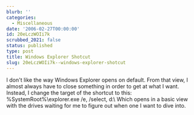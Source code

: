 ```yaml
---
blurb: ''
categories:
  - Miscellaneous
date: '2006-02-27T00:00:00'
id: 20eLczWOIi7k
scrubbed_2021: false
status: published
type: post
title: Windows Explorer Shotcut
slug: 20eLczWOIi7k--windows-explorer-shotcut
---
```


I don't like the way Windows Explorer opens on default. From that
view, I almost always have to close something in order to get at
what I want. Instead, I change the target of the shortcut to this:
%SystemRoot%\\explorer.exe /e, /select, d:\\ Which opens in a basic
view with the drives waiting for me to figure out when one I want
to dive into.
